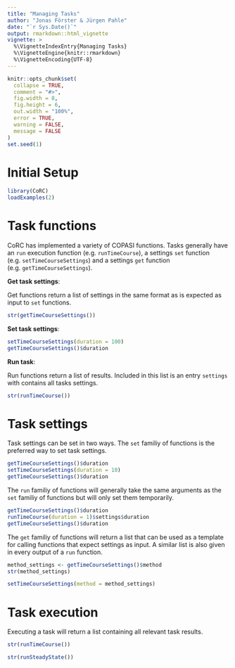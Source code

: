 ```yaml
---
title: "Managing Tasks"
author: "Jonas Förster & Jürgen Pahle"
date: "`r Sys.Date()`"
output: rmarkdown::html_vignette
vignette: >
  %\VignetteIndexEntry{Managing Tasks}
  %\VignetteEngine{knitr::rmarkdown}
  %\VignetteEncoding{UTF-8}
---
```


```r
knitr::opts_chunk$set(
  collapse = TRUE,
  comment = "#>",
  fig.width = 8,
  fig.height = 6,
  out.width = "100%",
  error = TRUE,
  warning = FALSE,
  message = FALSE
)
set.seed(1)
```

# Initial Setup

```r
library(CoRC)
loadExamples(2)
```

# Task functions

CoRC has implemented a variety of COPASI functions.
Tasks generally have an `run` execution function (e.g. `runTimeCourse`), a settings `set` function (e.g. `setTimeCourseSettings`) and a settings `get` function (e.g. `getTimeCourseSettings`).

**Get task settings**:

Get functions return a list of settings in the same format as is expected as input to `set` functions.

```r
str(getTimeCourseSettings())
```

**Set task settings**:

```r
setTimeCourseSettings(duration = 100)
getTimeCourseSettings()$duration
```

**Run task**:

Run functions return a list of results.
Included in this list is an entry `settings` with contains all tasks settings.

```r
str(runTimeCourse())
```

# Task settings

Task settings can be set in two ways.
The `set` familiy of functions is the preferred way to set task settings.

```r
getTimeCourseSettings()$duration
setTimeCourseSettings(duration = 10)
getTimeCourseSettings()$duration
```

The `run` familiy of functions will generally take the same arguments as the `set` familiy of functions but will only set them temporarily.

```r
getTimeCourseSettings()$duration
runTimeCourse(duration = 1)$settings$duration
getTimeCourseSettings()$duration
```

The `get` familiy of functions will return a list that can be used as a template for calling functions that expect settings as input.
A similar list is also given in every output of a `run` function.

```r
method_settings <- getTimeCourseSettings()$method
str(method_settings)

setTimeCourseSettings(method = method_settings)
```

# Task execution

Executing a task will return a list containing all relevant task results.

```r
str(runTimeCourse())

str(runSteadyState())
```
